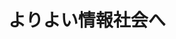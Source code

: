 ﻿---
title: "よりよい情報社会へ"
category: "情報理工学院"
vol: "63"
interviewee: "徳永 健伸 "
url: ""
tags: []
pdf: "63-2.pdf"
career: ""
preface: "近年、社会には膨大な量の情報が氾濫している。その情報全てに我々が目を通すことは到底不可能である。そこで必要となってくるのが必要な情報の重要な部分に速やかにアクセスすることである。徳永では自然言語処理を用いた技術によってこれの実現を目指している。"
---
